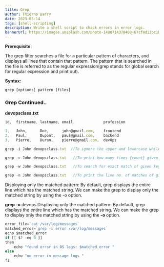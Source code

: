 ```yaml
---
title: Grep
author: Thierno Barry
date: 2023-05-14
tags: [shell-scripting]
description: Write a shell script to chack errors in error logs.
bannerUrl: https://images.unsplash.com/photo-1480714378408-67cf0d13bc1b
---
```


**Prerequisite:**

The grep filter searches a file for a particular pattern of characters, and displays all lines that contain that pattern. The pattern that is searched in the file is referred to as the regular expression(grep stands for global search for regular expression and print out).

**Syntax:**

```jsx
grep [options] pattern [files]
```

### Grep Continued..

**devopsclass.txt**

```jsx
id,  firstname, lastname, email,             profession

1,   John,      Doe,      john@gmail.com,    frontend
2,   Paul,      Dupont,   paul@gmail.com,    backend
3,   Pierre,    Duran,    pierre@gmail.com,  devOps
```

```jsx
grep -i John devopsclass.txt  //To ignore the upper and lowercase while searching

grep -c John devopsclass.txt   //To print how many times {count} given keyword present in file

grep -w John devopsclass.txt   //To search for exact match of given keyword in a file

grep -n John devopsclass.txt   //To print the line no. of matches of given keyword in a file
```

Disploying only the matched pattern: By default, grep displays the entire line which has the matched string. We can make the grep to display only the matched string by using the -o option.

**grep -o** devops Disploying only the matched pattern: By default, grep displays the entire line which has the matched string. We can make the grep to display only the matched string by using the **-o** option.

```jsx
error_file=`cat /var/log/messages`
matched_error=`grep -i error /var/log/messages`
echo $matched_error
if [[ $? -eq 0 ]]
then
    echo "found error in OS logs: $matched_error "
else
    echo "no error in message logs "
fi
```
